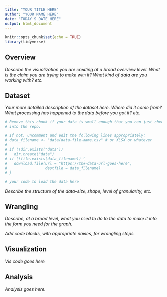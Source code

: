 ```yaml
---
title: "YOUR TITLE HERE"
author: "YOUR NAME HERE"
date: "TODAY'S DATE HERE"
output: html_document
---
```


```r
knitr::opts_chunk$set(echo = TRUE)
library(tidyverse)
```

## Overview

*Describe the visualization you are creating at a broad overview level. What is the claim
you are trying to make with it? What kind of data are you working with? etc.*

## Dataset

*Your more detailed description of the dataset here. Where did it come from?
What processing has happened to the data before you got it? etc.*

```r
# Remove this chunk if your data is small enough that you can just check it
# into the repo.

# If not, uncomment and edit the following lines appropriately:
# data_filename <- "data/data-file-name.csv" # or XLSX or whatever
# 
# if (!dir.exists("data"))
#   dir.create("data")
# if (!file.exists(data_filename)) {
#   download.file(url = "https://the-data-url-goes-here",
#                 destfile = data_filename)
# }
```


```r
# your code to load the data here
```

*Describe the structure of the data--size, shape, level of granularity, etc.*

## Wrangling

*Describe, at a broad level, what you need to do to the data to make it into
the form you need for the graph.*

*Add code blocks, with appropriate names, for wrangling steps.*

## Visualization

*Vis code goes here*

## Analysis

*Analysis goes here.*

